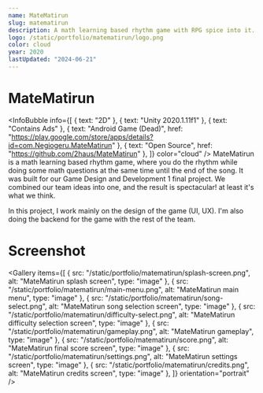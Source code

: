 ```yaml
---
name: MateMatirun
slug: matematirun
description: A math learning based rhythm game with RPG spice into it.
logo: /static/portfolio/matematirun/logo.png
color: cloud
year: 2020
lastUpdated: "2024-06-21"
---
```


# MateMatirun
<InfoBubble
    info={[
        { text: "2D" },
        { text: "Unity 2020.1.11f1" },
        { text: "Contains Ads" },
        { text: "Android Game (Dead)", href: "https://play.google.com/store/apps/details?id=com.Negiogeru.MateMatirun" },
        { text: "Open Source", href: "https://github.com/2haus/MateMatirun" },
    ]}
    color="cloud"
/>
MateMatirun is a math learning based rhythm game, where you do the rhythm while doing some math questions at the same time until the end of the song. It was built for our Game Design and Development 1 final project. We combined our team ideas into one, and the result is spectacular! at least it's what we think.

In this project, I work mainly on the design of the game (UI, UX). I'm also doing the backend for the game with the rest of the team.

# Screenshot
<Gallery
    items={[
        {
            src: "/static/portfolio/matematirun/splash-screen.png",
            alt: "MateMatirun splash screen",
            type: "image"
        },
        {
            src: "/static/portfolio/matematirun/main-menu.png",
            alt: "MateMatirun main menu",
            type: "image"
        },
        {
            src: "/static/portfolio/matematirun/song-select.png",
            alt: "MateMatirun song selection screen",
            type: "image"
        },
        {
            src: "/static/portfolio/matematirun/difficulty-select.png",
            alt: "MateMatirun difficulty selection screen",
            type: "image"
        },
        {
            src: "/static/portfolio/matematirun/gameplay.png",
            alt: "MateMatirun gameplay",
            type: "image"
        },
        {
            src: "/static/portfolio/matematirun/score.png",
            alt: "MateMatirun final score screen",
            type: "image"
        },
        {
            src: "/static/portfolio/matematirun/settings.png",
            alt: "MateMatirun settings screen",
            type: "image"
        },
        {
            src: "/static/portfolio/matematirun/credits.png",
            alt: "MateMatirun credits screen",
            type: "image"
        },
    ]}
    orientation="portrait"
/>